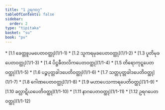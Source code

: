 ```yaml
---
title: "1 ဥရဂဝဂ္ဂ"
tableOfContents: false
sidebar:
  order: 2
type: "tipitaka"
basket: "su"
book: "pv"
---
```



<DynamicBreadcrumb />



<TableOfContents book="pv" section="1">
* [1.1 ခေတ္တူပမပေတဝတ္ထု](1/1-1)
* [1.2 သူကရမုခပေတဝတ္ထု](1/1-2)
* [1.3 ပူတိမုခပေတဝတ္ထု](1/1-3)
* [1.4 ပိဋ္ဌဓီတလိကပေတဝတ္ထု](1/1-4)
* [1.5 တိရောကုဋ္ဋပေတဝတ္ထု](1/1-5)
* [1.6 ပဉ္စပုတ္တခါဒပေတိဝတ္ထု](1/1-6)
* [1.7 သတ္တပုတ္တခါဒပေတိဝတ္ထု](1/1-7)
* [1.8 ဂေါဏပေတဝတ္ထု](1/1-8)
* [1.9 မဟာပေသကာရပေတိဝတ္ထု](1/1-9)
* [1.10 ခလ္လာဋိယပေတိဝတ္ထု](1/1-10)
* [1.11 နာဂပေတဝတ္ထု](1/1-11)
* [1.12 ဥရဂပေတဝတ္ထု](1/1-12)
</TableOfContents>